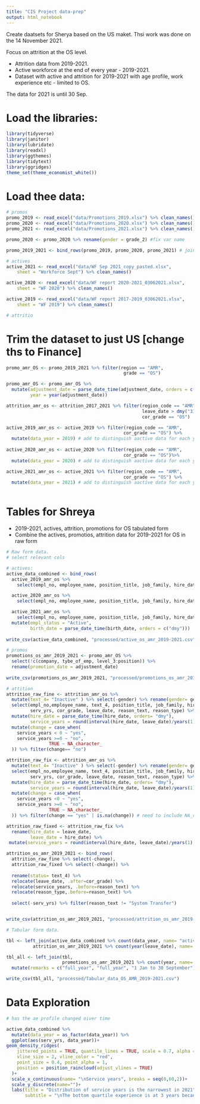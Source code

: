 ```yaml
---
title: "CIS Project data-prep"
output: html_notebook
---
```


Create daatsets for Sherya based on the US maket. Thsi work was done on the 14 November 2021.

Focus on attrition at the OS level.

* Attrition data from 2019-2021.
* Active workforce at the end of every year - 2019-2021.
* Dataset with active and attrition for 2019-2021 with age profile, work experience etc - limited to OS.

The data for 2021 is until 30 Sep.

# Load the libraries:

```r
library(tidyverse)
library(janitor)
library(lubridate)
library(readxl)
library(ggthemes)
library(tidytext)
library(ggridges)
theme_set(theme_economist_white())
```

# Load thee data:

```r
# promos
promo_2019 <- read_excel("data/Promotions_2019.xlsx") %>% clean_names()
promo_2020 <- read_excel("data/Promotions_2020.xlsx") %>% clean_names()
promo_2021 <- read_excel("data/Promotions_2021.xlsx") %>% clean_names()

promo_2020 <- promo_2020 %>% rename(gender = grade_2) #fix var name

promo_2019_2021 <- bind_rows(promo_2019, promo_2020, promo_2021) # joind all promos

# actives
active_2021 <- read_excel("data/WF Sep 2021_copy_pasted.xlsx", 
    sheet = "Workforce Sept") %>% clean_names()

active_2020 <- read_excel("data/WF report 2020-2021_03062021.xlsx", 
    sheet = "WF 2020") %>% clean_names()

active_2019 <- read_excel("data/WF report 2017-2019_03062021.xlsx", 
    sheet = "WF 2019") %>% clean_names()

# attritio

```

# Trim the dataset to just US [change ths to Finance]

```r

promo_amr_OS <- promo_2019_2021 %>% filter(region == "AMR",
                                            grade == "OS")

promo_amr_OS <- promo_amr_OS %>% 
  mutate(adjustment_date = parse_date_time(adjustment_date, orders = c("ymd")),
         year = year(adjustment_date))

attrition_amr_os <- attrition_2017_2021 %>% filter(region_code == "AMR",
                                                   leave_date > dmy("31-12-2018"),
                                                   cor_grade == "OS")

active_2019_amr_os <- active_2019 %>% filter(region_code == "AMR",
                                            cor_grade == "OS") %>% 
  mutate(data_year = 2019) # add to distinguish aactive data for each year
  
active_2020_amr_os <- active_2020 %>% filter(region_code == "AMR",
                                            cor_grade == "OS")%>% 
  mutate(data_year = 2020) # add to distinguish aactive data for each year

active_2021_amr_os <- active_2021 %>% filter(region_code == "AMR",
                                            cor_grade == "OS") %>% 
  mutate(data_year = 2021) # add to distinguish aactive data for each year
  
```

# Tables for Shreya
* 2019-2021, actives, attrition, promotions for OS tabulated form
* Combine the actives, promotios, attrition data for 2019-2021 for OS in raw form


```r
# Raw form data.
# select relevant cols

# actives:
active_data_combined <- bind_rows(
  active_2019_amr_os %>% 
    select(empl_no, employee_name, position_title, job_family, hire_date, serv_yrs, country, gender, birth_date, nationality, cor_grade, data_year),

  active_2020_amr_os %>% 
    select(empl_no, employee_name, position_title, job_family, hire_date, serv_yrs, country, gender, birth_date, nationality, cor_grade, data_year),

  active_2021_amr_os %>% 
    select(empl_no, employee_name, position_title, job_family, hire_date, serv_yrs, country, gender, birth_date, nationality, cor_grade, data_year)) %>% 
  mutate(empl_status = "Active",
         birth_date = parse_date_time(birth_date, orders = c("dmy"))) 
  
write_csv(active_data_combined, "processed/active_os_amr_2019-2021.csv")

# promos
promotions_os_amr_2019_2021 <- promo_amr_OS %>%
  select(!c(company, tybe_of_emp, level_3:position)) %>%
  rename(promotion_date = adjustment_date)
  
write_csv(promotions_os_amr_2019_2021, "processed/promotions_os_amr_2019-2021.csv")

# attition
attrition_raw_fine <- attrition_amr_os %>%
  mutate(text_4= "Inactive" ) %>% select(-gender) %>% rename(gender= gender_tex) %>%
  select(empl_no,employee_name, text_4, position_title, job_family, hire_date, 
         serv_yrs, cor_grade, leave_date, reason_text, reason_type) %>% 
  mutate(hire_date = parse_date_time(hire_date, orders= "dmy"),
         service_years = round(interval(hire_date, leave_date)/years(1),1)) %>% 
  mutate(change = case_when(
    service_years < 0 ~ "yes",
    service_years >=0 ~ "no",
                TRUE ~ NA_character_
  )) %>% filter(change== "no")

attrition_raw_fix <- attrition_amr_os %>%
  mutate(text_4= "Inactive" ) %>% select(-gender) %>% rename(gender= gender_tex) %>%
  select(empl_no,employee_name, text_4, position_title, job_family, hire_date, 
         serv_yrs, cor_grade, leave_date, reason_text, reason_type) %>% 
  mutate(hire_date = parse_date_time(hire_date, orders= "dmy"),
         service_years = round(interval(hire_date, leave_date)/years(1),1)) %>% 
  mutate(change = case_when(
    service_years <0 ~ "yes",
    service_years >=0 ~ "no",
                TRUE ~ NA_character_
  )) %>% filter(change == "yes" | is.na(change)) # need to include NA_character [continue here]

attrition_raw_fixed <- attrition_raw_fix %>%
  rename(hire_date = leave_date,
         leave_date = hire_date) %>% 
 mutate(service_years = round(interval(hire_date, leave_date)/years(1),1)) 

attrition_os_amr_2019_2021 <- bind_rows(
  attrition_raw_fine %>% select(-change),
  attrition_raw_fixed %>% select(-change)) %>%
  
  rename(status= text_4) %>%
  relocate(leave_date, .after=cor_grade) %>%
  relocate(service_years, .before=reason_text) %>%
  relocate(reason_type,.before=reason_text) %>%
  
  select(-serv_yrs) %>% filter(reason_text != "System Transfer") 


write_csv(attrition_os_amr_2019_2021, "processed/attrition_os_amr_2019-2021.csv")

# Tabular form data.

tbl <- left_join(active_data_combined %>% count(data_year, name= "active") ,
          attrition_os_amr_2019_2021 %>% count(year(leave_date), name= "attrition") %>% rename(data_year = 'year(leave_date)'))

tbl_all <- left_join(tbl,
                     promotions_os_amr_2019_2021 %>% count(year, name= "promotions") %>% rename(data_year = year)) %>%
  mutate(remarks = c("full_year", "full_year", "1 Jan to 30 September"))

write_csv(tbl_all, "processed/Tabular_data_OS_AMR_2019-2021.csv")

```

# Data Exploration

```r

# has the ae profile changed oiver time

active_data_combined %>% 
  mutate(data_year = as_factor(data_year)) %>%
  ggplot(aes(serv_yrs, data_year))+
geom_density_ridges(
    jittered_points = TRUE, quantile_lines = TRUE, scale = 0.7, alpha = 0.7,
    vline_size = 2, vline_color = "red",
    point_size = 0.4, point_alpha = 1,
    position = position_raincloud(adjust_vlines = TRUE)
  )+
  scale_x_continuous(name= "\nService years", breaks = seq(0,60,2))+
  scale_y_discrete(name="")+
  labs(title = "Distribution of service years is the narrowest in 2021",
       subtitle = "\nThe bottom quartile experience is at 3 years because we have not been able to hire new workers!\nAnd the top quartile experience is at 27 years because we have lost experienced workforce.\nIts a double whammy we are losing experienced workforce and and are unable to hire new workers.")

```
